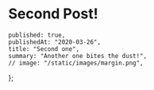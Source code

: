 # Second Post!

	published: true,
	publishedAt: "2020-03-26",
	title: "Second one",
	summary: "Another one bites the dust!",
	// image: "/static/images/margin.png",
};
